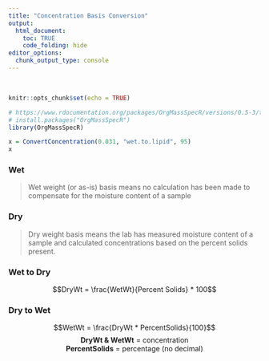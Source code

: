 ```yaml
---
title: "Concentration Basis Conversion"
output:
  html_document:
    toc: TRUE
    code_folding: hide
editor_options:
  chunk_output_type: console
---
```


<br>

```r
knitr::opts_chunk$set(echo = TRUE)
```


```r
# https://www.rdocumentation.org/packages/OrgMassSpecR/versions/0.5-3/topics/ConvertConcentration
# install.packages("OrgMassSpecR")
library(OrgMassSpecR)

x = ConvertConcentration(0.031, "wet.to.lipid", 95)
x
```

### Wet
> Wet weight (or as-is) basis means no calculation has been made to compensate for the moisture content of a sample

### Dry
> Dry weight basis means the lab has measured moisture content of a sample and calculated concentrations based on the percent solids present.


### Wet to Dry
$$DryWt = \frac{WetWt}{Percent Solids} * 100$$

### Dry to Wet
$$WetWt = \frac{DryWt * PercentSolids}{100}$$
<center>**DryWt & WetWt** = concentration<br>
**PercentSolids** = percentage (no decimal)</center>

